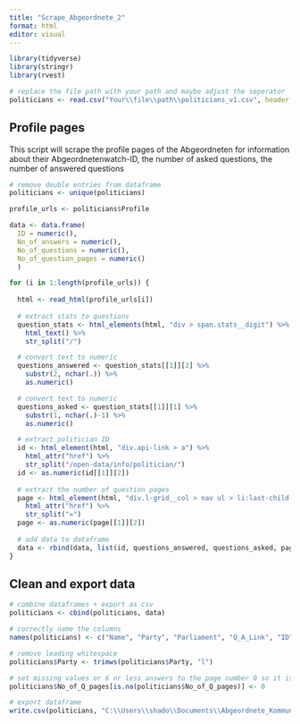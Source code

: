 ```yaml
---
title: "Scrape_Abgeordnete_2"
format: html
editor: visual
---
```


```r
library(tidyverse)
library(stringr)
library(rvest)

# replace the file path with your path and maybe adjust the seperator
politicians <- read.csv("Your\\file\\path\\politicians_v1.csv", header = TRUE, stringsAsFactors = FALSE, sep = ";")
```

## Profile pages

This script will scrape the profile pages of the Abgeordneten for information about their Abgeordnetenwatch-ID, the number of asked questions, the number of answered questions

```r
# remove double entries from dataframe
politicians <- unique(politicians)

profile_urls <- politicians$Profile

data <- data.frame(
  ID = numeric(), 
  No_of_answers = numeric(), 
  No_of_questions = numeric(),
  No_of_question_pages = numeric()
  )

for (i in 1:length(profile_urls)) {  
  
  html <- read_html(profile_urls[i])
  
  # extract stats to questions
  question_stats <- html_elements(html, "div > span.stats__digit") %>%
    html_text() %>%
    str_split("/")

  # convert text to numeric
  questions_answered <- question_stats[[1]][2] %>%
    substr(2, nchar(.)) %>%
    as.numeric()

  # convert text to numeric
  questions_asked <- question_stats[[1]][1] %>%
    substr(1, nchar(.)-1) %>%
    as.numeric()

  # extract politician ID 
  id <- html_element(html, "div.api-link > a") %>%
    html_attr("href") %>%
    str_split("/open-data/info/politician/") 
  id <- as.numeric(id[[1]][2])
  
  # extract the number of question pages
  page <- html_element(html, "div.l-grid__col > nav ul > li:last-child > a") %>%
    html_attr("href") %>%
    str_split("=")
  page <- as.numeric(page[[1]][2])
  
  # add data to dataframe
  data <- rbind(data, list(id, questions_answered, questions_asked, page))
}
```

## Clean and export data

```r
# combine dataframes + export as csv
politicians <- cbind(politicians, data)

# correctly name the columns
names(politicians) <- c("Name", "Party", "Parliament", "Q_A_Link", "ID", "Q_asked", "Q_answered", "No_of_Q_pages")

# remove leading whitespace
politicians$Party <- trimws(politicians$Party, "l")

# set missing values or 6 or less answers to the page number 0 so it is iterable
politicians$No_of_Q_pages[is.na(politicians$No_of_Q_pages)] <- 0

# export dataframe
write.csv(politicians, "C:\\Users\\shado\\Documents\\Abgeordnete_Kommunikation\\politicians_2.csv", row.names = FALSE)
```
